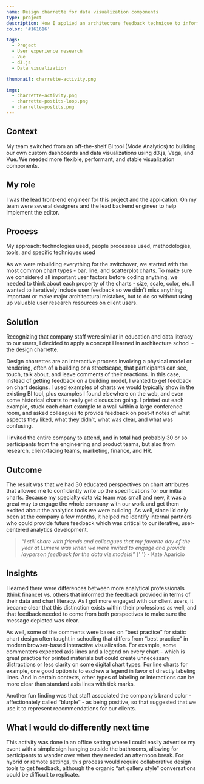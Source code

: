 ```yaml
---
name: Design charrette for data visualization components
type: project
description: How I applied an architecture feedback technique to inform strong UI design
color: '#161616'

tags:
  - Project
  - User experience research
  - Vue
  - d3.js
  - Data visualization

thumbnail: charrette-activity.png

imgs:
  - charrette-activity.png
  - charrette-postits-loop.png
  - charrette-postits.png
---
```


## Context

My team switched from an off-the-shelf BI tool (Mode Analytics) to building our own custom dashboards and data visualizations using d3.js, Vega, and Vue. We needed more flexible, performant, and stable visualization components.

## My role

I was the lead front-end engineer for this project and the application. On my team were several designers and the lead backend engineer to help implement the editor.

## Process

My approach: technologies used, people processes used, methodologies, tools, and specific techniques used

As we were rebuilding everything for the switchover, we started with the most common chart types - bar, line, and scatterplot charts. To make sure we considered all important user factors before coding anything, we needed to think about each property of the charts - size, scale, color, etc. I wanted to iteratively include user feedback so we didn’t miss anything important or make major architectural mistakes, but to do so without using up valuable user research resources on client users.

## Solution

Recognizing that company staff were similar in education and data literacy to our users, I decided to apply a concept I learned in architecture school - the design charrette.

Design charrettes are an interactive process involving a physical model or rendering, often of a building or a streetscape, that participants can see, touch, talk about, and leave comments of their reactions. In this case, instead of getting feedback on a building model, I wanted to get feedback on chart designs. I used examples of charts we would typically show in the existing BI tool, plus examples I found elsewhere on the web, and even some historical charts to really get discussion going. I printed out each example, stuck each chart example to a wall within a large conference room, and asked colleagues to provide feedback on post-it notes of what aspects they liked, what they didn’t, what was clear, and what was confusing.

I invited the entire company to attend, and in total had probably 30 or so participants from the engineering and product teams, but also from research, client-facing teams, marketing, finance, and HR.

## Outcome

The result was that we had 30 educated perspectives on chart attributes that allowed me to confidently write up the specifications for our initial charts. Because my specialty data viz team was small and new, it was a great way to engage the whole company with our work and get them excited about the analytics tools we were building. As well, since I’d only been at the company a few months, it helped me identify internal partners who could provide future feedback which was critical to our iterative, user-centered analytics development.

<blockquote>
  <i>
    “I still share with friends and colleagues that my favorite day of the year
    at Lumere was when we were invited to engage and provide layperson feedback
    for the data viz models!”
  </i>{' '}
  - Kate Aparicio
</blockquote>

## Insights

I learned there were differences between more analytical professionals (think finance) vs. others that informed the feedback provided in terms of their data and chart literacy. As I got more engaged with our client users, it became clear that this distinction exists within their professions as well, and that feedback needed to come from both perspectives to make sure the message depicted was clear.

As well, some of the comments were based on “best practice” for static chart design often taught in schooling that differs from “best practice” in modern browser-based interactive visualization. For example, some commenters expected axis lines and a legend on every chart - which is great practice for printed materials but could create unnecessary distractions or less clarity on some digital chart types. For line charts for example, one good option is to eschew a legend in favor of directly labeling lines. And in certain contexts, other types of labeling or interactions can be more clear than standard axis lines with tick marks.

Another fun finding was that staff associated the company’s brand color - affectionately called “blurple” - as being positive, so that suggested that we use it to represent recommendations for our clients.

## What I would do differently next time

This activity was done in an office setting where I could easily advertise my event with a simple sign hanging outside the bathrooms, allowing for participants to wander over when they needed an afternoon break. For hybrid or remote settings, this process would require collaborative design tools to get feedback, although the organic “art gallery style” conversations could be difficult to replicate.
